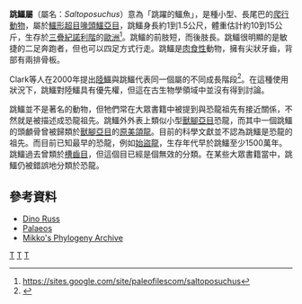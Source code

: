 {{Automatic taxobox
| taxon = Saltoposuchus
| authority = Galton & van Heerden, 1985
|status = fossil
|fossil_range = [[三疊紀|三疊紀]]{{fossil_range|220}}
|image= Saltoposuchus_BW.jpg
|image_caption = 跳鱷的想像圖
| type_species = '''''Saltoposuchus connectens''''' 
| type_species_authority = (Huene, 1921)
}}

'''跳鱷屬'''（屬名：''Saltoposuchus''）意為「跳躍的鱷魚」，是種小型、長尾巴的[[爬行動物|爬行動物]]，屬於[[鱷形超目|鱷形超目]][[喙頭鱷亞目|喙頭鱷亞目]]，跳鱷身長約1到1.5公尺，體重估計約10到15公斤，生存於[[三疊紀|三疊紀]][[諾利階|諾利階]]的[[歐洲|歐洲]]<ref>https://sites.google.com/site/paleofilescom/saltoposuchus</ref>。跳鱷的前肢短，而後肢長。跳鱷很明顯的是敏捷的二足奔跑者，但也可以四足方式行走。跳鱷是[[肉食性|肉食性]]動物，擁有尖狀牙齒，背部有兩排骨板。

Clark等人在2000年提出[[陸鱷|陸鱷]]與跳鱷代表同一個屬的不同成長階段<ref name=Allen>{{Cite journal |last=Allen |first=D. |title=When ''Terrestrisuchus gracilis'' reaches puberty it becomes ''Saltoposuchus connectens''! |journal=Journal of Vertebrate Paleontology |volume=23 |issue=3 |pages=29A |year=2003}}</ref>。在這種使用狀況下，跳鱷對陸鱷具有優先權，但這在古生物學領域中並沒有得到討論。

跳鱷並不是著名的動物，但牠們常在大眾書籍中被提到與恐龍祖先有接近關係，不然就是被描述成恐龍祖先。跳鱷外外表上類似小型[[獸腳亞目|獸腳亞目]]恐龍，而其中一個跳鱷的頭顱骨曾被歸類於[[獸腳亞目|獸腳亞目]]的[[原美頜龍|原美頜龍]]。目前的科學文獻並不認為跳鱷是恐龍的祖先。而目前已知最早的恐龍，例如[[始盜龍|始盜龍]]，生存年代早於跳鱷至少1500萬年。跳鱷過去曾類於[[槽齒目|槽齒目]]，但這個目已經是個無效的分類。在某些大眾書籍當中，跳鱷仍被錯誤地分類於恐龍。

==參考資料==
<div class="references-small">
{{reflist}}
*[http://www.dinosaur.com/de_4/5a6eed.htm Dino Russ]
*[https://web.archive.org/web/20070311011626/http://www.palaeos.com/Mesozoic/Triassic/Norian.4.htm Palaeos]
*[https://web.archive.org/web/20070206134116/http://www.fmnh.helsinki.fi/users/haaramo/Metazoa/Deuterostoma/Chordata/Archosauria/Crocodylia/Sphenosuchia_1.htm Mikko's Phylogeny Archive]
</div>

{{Paleo-reptile-stub}} 
{{偽鱷類|L.}}
{{taxonbar}}
[[Category:三疊紀鱷形類|T]]
[[Category:喙頭鱷亞目|T]]
[[Category:1985年描述的分类群|T]]

{{Crocodilia-stub}}